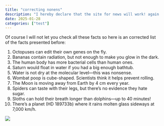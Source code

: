 ```yaml
---
title: "correcting nonens"
description: "I hereby declare that the site for news will work! again!"
date: 2025-01-28
categories: ["test"]
---
```


Of course I will not let you check all these facts so here is an corrected list of the facts presented before:

1.  Octopuses can edit their own genes on the fly.
2.  Bananas contain radiation, but not enough to make you glow in the dark.
3.  The human body has more bacterial cells than human ones.
4.  Saturn would float in water if you had a big enough bathtub.
5.  Water is not dry at the molecular level—this was nonsense.
6.  Wombat poop is cube-shaped. Scientists think it helps prevent rolling.
7.  The Moon is moving away from Earth by 4 cm every year.
8.  Spiders can taste with their legs, but there’s no evidence they hate sugar.
9.  Sloths can hold their breath longer than dolphins—up to 40 minutes!
10. There’s a planet (HD 189733b) where it rains molten glass sideways at 7,000 km/h.

![](../Logos/cute1.jpg)
